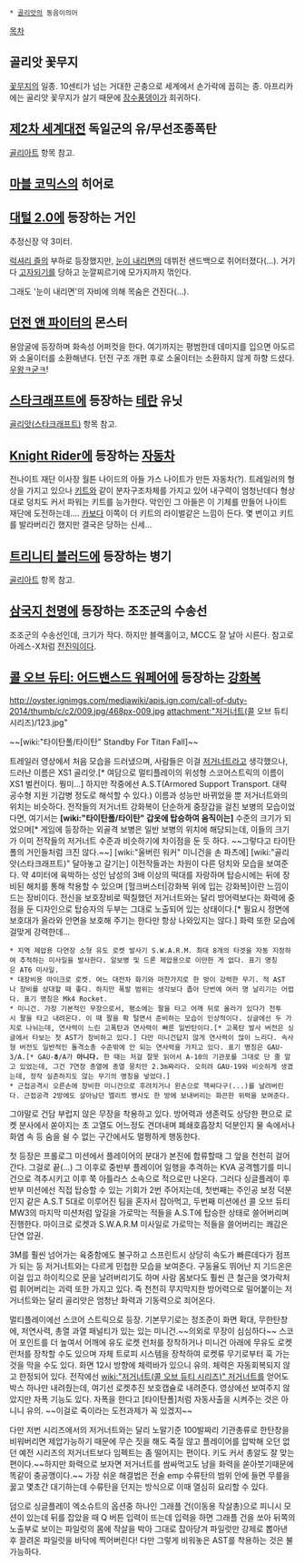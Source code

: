  * [[골리앗]]의 동음이의어

[[목차]]

== 골리앗 꽃무지 ==
[[꽃무지]]의 일종. 10센티가 넘는 거대한 곤충으로 세계에서 손가락에 꼽히는 종. 아프리카에는 골리앗 꽃무지가 살기 때문에 [[장수풍뎅이]]가 희귀하다.

== [[제2차 세계대전]] 독일군의 유/무선조종폭탄 ==
[[골리아트]] 항목 참고.

== [[마블 코믹스]]의 히어로 ==

== [[대털 2.0]]에 등장하는 거인 ==
추정신장 약 3미터.

[[럭셔리 즐]]의 부하로 등장했지만, [[눈이 내리면]]의 데뷔전 샌드백으로 쥐어터졌다(…). 거기다 [[고자되기]]를 당하고 눈깔찌르기에 모가지까지 꺾인다.

그래도 '눈이 내리면'의 자비에 의해 목숨은 건진다(…).

== [[던전 앤 파이터]]의 몬스터 ==
용암굴에 등장하며 화속성 어퍼컷을 한다. 여기까지는 평범한데 데미지를 입으면 아도르와 소울이터를 소환해낸다. 던전 구조 개편 후로 소울이터는 소환하지 않게 하향 드셨다. [[우왕ㅋ굳ㅋ]]!

== [[스타크래프트]]에 등장하는 [[테란]] 유닛 ==
[[골리앗(스타크래프트)]] 항목 참고.

== [[Knight Rider]]에 등장하는 [[자동차]] ==
전나이트 재단 이사장 월튼 나이드의 아들 가스 나이트가 만든 자동차(?). 트레일러의 형상을 가지고 있으나 [[키트]]와 같이 분자구조차체를 가지고 있어 내구력이 엄청난데다 형상대로 덩치도 커서 파워는 키트를 능가한다. 악인인 그 아들은 이 기체를 만들어 나이트 재단에 도전하는데.... [[카]]보다 이쪽이 더 키트의 라이벌같은 느낌이 든다. 몇 번이고 키트를 발라버리긴 했지만 결국은 당하는 신세...

== [[트리니티 블러드]]에 등장하는 병기 ==
[[골리아트#s-3.5|골리아트]] 항목 참고.

== [[삼국지 천명]]에 등장하는 조조군의 수송선 ==
조조군의 수송선인데, 크기가 작다. 하지만 블랙홀이고, MCC도 잘 날아 시른다. 참고로 아레스-X처럼 [[전진익]]이다.

== [[콜 오브 듀티: 어드밴스드 워페어]]에 등장하는 [[강화복]] ==
http://oyster.ignimgs.com/mediawiki/apis.ign.com/call-of-duty-2014/thumb/c/c2/009.jpg/468px-009.jpg
attachment:"저거너트(콜 오브 듀티 시리즈)/123.jpg"

~~[wiki:"타이탄폴/타이탄" Standby For Titan Fall]~~

트레일러 영상에서 처음 모습을 드러냈으며, 사람들은 이걸 [[저거너트(콜 오브 듀티 시리즈)|저거너트]]라고 생각했으나, 드러난 이름은 XS1 골리앗.[* 여담으로 멀티플레이의 위성형 스코어스트릭의 이름이 XS1 벌컨이다. 뭥미...] 하지만 작중에선 A.S.T(Armored Support Transport. 대략 공수형 지원 기갑병 정도로 해석할 수 있다.)  이름과 성능만 바뀌었을 뿐 저거너트와의 위치는 비슷하다. 전작들의 저거너트 강화복이 단순하게 중장갑을 걸친 보병의 모습이었다면, 여기서는 '''[wiki:"타이탄폴/타이탄" 갑옷에 탑승하여 움직이는]''' 수준의 크기가 되었으며[* 게임에 등장하는 외골격 보병은 일반 보병의 위치에 해당되는데, 이들의 크기가 이미 전작들의 저거너트 수준과 비슷하기에 차이점을 둔 듯 하다. ~~그렇다고 타이탄폴의 거인들처럼 크진 않다.~~]  [wiki:"울버린 워커" 미니건을 손 파츠에] [wiki:"골리앗(스타크래프트)" 달아놓고 갈기는] 이전작들과는 차원이 다른 덩치와 모습을 보여준다. 약 4미터에 육박하는 성인 남성의 3배 이상의 떡대를 자랑하며 탑승시에는 뒤에 장비된 해치를 통해 착용할 수 있으며 [헐크버스터|강화복 위에 입는 강화복]이란 느낌이 드는 장비이다. 전신을 보호장비로 떡칠했던 저거너트와는 달리 방어력보다는 화력에 중점을 둔 디자인으로 탑승자의 두부는 그대로 노출되어 있는 상태이다.[* 필요시 정면에 보호대가 올라와 안면을 보호해 주기는 한다만 항상 나와있지는 않다.] 화력 또한 모습에 걸맞게 강력한데...

 * 지역 제압용 다연장 소형 유도 로켓 발사기 S.W.A.R.M. 최대 8개의 타겟을 자동 지정하여 추적하는 미사일을 발사한다. 알보병 및 드론 제압용으로 이만한 게 없다. 표기 명칭은 AT6 미사일.
 * 대장비용 마이크로 로켓. 여느 대전차 화기와 마찬가지로 한 방이 강력한 무기. 적 AST나 장비를 상대할 때 좋다. 하지만 폭발 범위는 생각보다 좁아 단번에 여러 명 날리기는 어렵다. 표기 명칭은 Mk4 Rocket.
 * 미니건. 가장 기본적인 무장으로서, 평소에는 팔을 타고 어깨 뒤로 올라가 있다가 전투시 팔을 타고 내려온다. 이 때 팔을 확 털면서 준비하는 모습이 인상적이다. 싱글에선 두 가지로 나뉘는데, 연사력이 느린 고폭탄과 연사력이 빠른 일반탄이다.[* 고폭탄 발사 버전은 싱글에서 타보는 첫 AST가 장비하고 있다.] 다만 미니건답지 않게 연사력이 많이 느리다. 속사형 버전도 일반적인 돌격소총 수준밖에 안 되는 연사력을 가지고 있다. 표기 명칭은 GAU-3/A.[* GAU-'''8'''/A가 '''아니다.''' 한 때는 저걸 잘못 읽어서 A-10의 기관포를 그대로 단 줄 알고 있었는데, 그건 7연장 총열에 총열 뭉치만 2.3m짜리다. 오히려 GAU-19와 비슷하게 생겼는데, 정작 실존하지도 않는 무기의 명칭을 넣었다.]
 * 근접공격시 오른손에 장비한 미니건으로 후려치거나 왼손으로 핵싸다구(...)를 날려버린다. 근접공격 2방에도 살아남던 엘리트 병사도 한 방에 보내버리는 화끈한 위력을 보여준다.

그야말로 건담 부럽지 않은 무장을 착용하고 있다. 방어력과 생존력도 상당한 편으로 로켓 분사에서 쏟아지는 초 고열도 어느정도 견뎌내며 폐쇄호흡장치 덕분인지 물 속에서나 화염 속 등 숨을 쉴 수 없는 구간에서도 멀쩡하게 행동한다. 

첫 등장은 프롤로그 미션에서 플레이어의 분대가 본진에 합류할때 그 앞을 천천히 걸어간다. 그걸로 끝(...) 그 이후로 중반부 플레이어 일행을 추격하는 KVA 공격헬기를 미니건으로 격추시키고 이후 쭉 아틀라스 소속으로 적으로만 나온다. 그러다 싱글플레이 후반부 미션에선 직접 탑승할 수 있는 기회가 2번 주어지는데, 첫번째는 주인공 보정 덕분인지 같은 A.S.T 5대로 이루어진 팀을 혼자서 잡아먹고, 두번째 미션에선 콜 오브 듀티 MW3의 마지막 미션처럼 앞길을 가로막는 적들을 A.S.T에 탑승한 상태로 쓸어버리며 진행한다. 마이크로 로켓과 S.W.A.R.M 미사일로 가로막는 적들을 쓸어버리는 쾌감은 단연 압권.

3M를 훨씬 넘어가는 육중함에도 불구하고 스프린트시 상당히 속도가 빠른데다가 점프가 되는 등 저거너트와는 다르게 민첩한 모습을 보여준다. 구동율도 뛰어난 지 기드온은 이걸 입고 하이킥으로 문을 날려버리기도 하며 사람 몸보다도 훨씬 큰 철근을 엿가락처럼 휘어버리는 괴력 또한 가지고 있다. 즉 천천히 무지막지한 방어력으로 밀어붙이는 저거너트와는 달리 골리앗은 엄청난 화력과 기동력으로 죄어온다.

멀티플레이에선 스코어 스트릭으로 등장. 기본무기로는 정조준이 화면 확대, 무한탄창에, 저연사력, 총열 과열 패널티가 있는 있는 미니건.~~의외로 무장이 심심하다~~ 스코어 포인트를 더 높여서 어깨에 유도 로켓 런처를 장착하거나 미니건 아래에 무유도 로켓 런처를 장착할 수도 있으며 자체 트로피 시스템을 장착하여 로켓류 무기로부터 훅 가는 것을 막을 수도 있다. 화면 12시 방향에 체력바가 있으니 유의. 체력은 자동회복되지 않고 한정되어 있다. 전작에선 [[wiki:"저거너트(콜 오브 듀티 시리즈)" 저거너트]]를 얻어도 박스 하나만 내려줬는데, 여기선 로켓추진 보호캡슐로 내려준다. 영상에선 보여주지 않았지만 자폭 기능도 있다. 자폭을 한다고 [타이탄폴]처럼 자동사출을 시켜주는 것은 아니니 유의. ~~이걸로 죽이라는 도전과제가 꼭 있겠지~~

다만 저번 시리즈에서의 저거너트와는 달리 노말기준 100발짜리 기관총류로 한탄창을 비워버리면 제압가능하기 때문에 무슨 짓을 해도 죽질 않고 플레이어를 압박해 오던 없던 예전 시리즈의 저거너트보다 임펙트는 좀 떨어지는 편이다. 키도 커서 총알도 잘 맞는 편이다.~~하지만 화력으로 보자면 저거너트를 쌈싸먹고도 남을 화력을 쏟아붓기때문에 똑같이 충공깽이다.~~ 가장 쉬운 해결법은 전술 emp 수류탄의 범위 안에 들면 무릎을 꿇고 몇초간 대기하는데 수류탄을 던지는 방식으로 이때 열심히 요리할 수 있다.

덤으로 싱글플레이 엑소슈트의 옵션중 하나인 그래플 건(이동용 작살총)으로 피니시 모션이 있는데 뒤를 잡았을 때 Q 버튼 입력이 뜨는데 입력을 하면 그래플 건을 쏘아 뒤쪽의 노출부로 보이는 파일럿의 몸에 작살을 박아 그대로 잡아당겨 파일럿만 강제로 뽑아낸 후 끌려온 파일럿을 바닥에 찍어버린다! 다만 그렇게 비워놓은 AST를 착용하는 것은 불가능하다.

{{{#!html
<iframe width="560" height="315" src="//www.youtube.com/embed/rnSZdETMyYo" frameborder="0" allowfullscreen></iframe>
}}}
